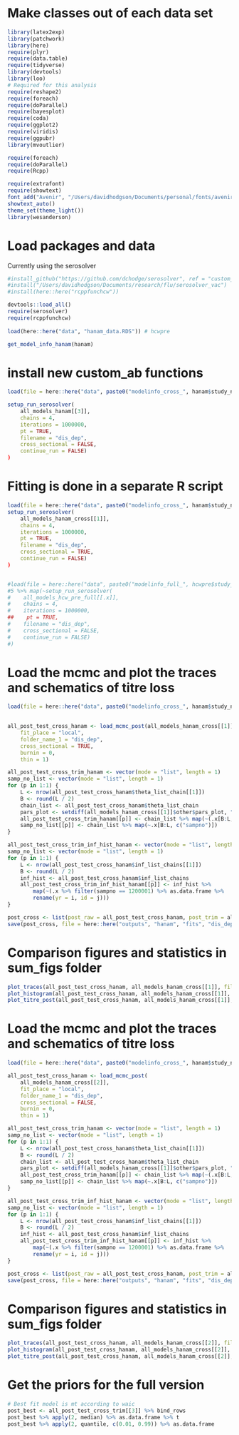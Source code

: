 
# Make classes out of each data set
```r

library(latex2exp)
library(patchwork)
library(here)
require(plyr)
require(data.table)
require(tidyverse)
library(devtools)
library(loo)
# Required for this analysis
require(reshape2)
require(foreach)
require(doParallel)
require(bayesplot)
require(coda)
require(ggplot2)
require(viridis)
require(ggpubr)
library(mvoutlier)

require(foreach)
require(doParallel)
require(Rcpp)

require(extrafont)
require(showtext)
font_add("Avenir", "/Users/davidhodgson/Documents/personal/fonts/avenir_ff/AvenirLTStd-Book.otf")  
showtext_auto()
theme_set(theme_light())
library(wesanderson)

```

# Load packages and data
Currently using the serosolver 
```r


#install_github("https://github.com/dchodge/serosolver", ref = "custom_ab")
#install("/Users/davidhodgson/Documents/research/flu/serosolver_vac")
#install(here::here("rcppfunchcw"))

devtools::load_all()
require(serosolver)
require(rcppfunchcw)
 
load(here::here("data", "hanam_data.RDS")) # hcwpre

get_model_info_hanam(hanam)

````

# install new custom_ab functions
```r

load(file = here::here("data", paste0("modelinfo_cross_", hanam$study_name_short, ".RDS"))) #all_models_hcw_pre_cross

setup_run_serosolver(
    all_models_hanam[[3]],
    chains = 4,
    iterations = 1000000,
    pt = TRUE,
    filename = "dis_dep",
    cross_sectional = FALSE,
    continue_run = FALSE)
)


```

# Fitting is done in a separate R script
```r


load(file = here::here("data", paste0("modelinfo_cross_", hanam$study_name_short, ".RDS"))) #all_models_hcw_pre_cross
setup_run_serosolver(
    all_models_hanam_cross[[1]],
    chains = 4,
    iterations = 1000000,
    pt = TRUE,
    filename = "dis_dep",
    cross_sectional = TRUE,
    continue_run = FALSE)
)


#load(file = here::here("data", paste0("modelinfo_full_", hcwpre$study_name_short, ".RDS"))) #all_models_hcw_pre_full
#5 %>% map(~setup_run_serosolver(
#    all_models_hcw_pre_full[[.x]],
#    chains = 4,
#    iterations = 1000000,
##    pt = TRUE,
#    filename = "dis_dep",
#    cross_sectional = FALSE,
#    continue_run = FALSE)
#)

```


# Load the mcmc and plot the traces and schematics of titre loss
```r

load(file = here::here("data", paste0("modelinfo_cross_", hanam$study_name_short, ".RDS"))) #all_models_hcw_pre_cross

    
all_post_test_cross_hanam <- load_mcmc_post(all_models_hanam_cross[[1]],
    fit_place = "local",
    folder_name_1 = "dis_dep",
    cross_sectional = TRUE,
    burnin = 0,
    thin = 1)

all_post_test_cross_trim_hanam <- vector(mode = "list", length = 1)
samp_no_list <- vector(mode = "list", length = 1)
for (p in 1:1) { 
    L <- nrow(all_post_test_cross_hanam$theta_list_chain[[1]])
    B <- round(L / 2)
    chain_list <- all_post_test_cross_hanam$theta_list_chain
    pars_plot <- setdiff(all_models_hanam_cross[[1]]$other$pars_plot, "tau_vac" )
    all_post_test_cross_trim_hanam[[p]] <- chain_list %>% map(~(.x[B:L, pars_plot] %>% as.data.frame))
    samp_no_list[[p]] <- chain_list %>% map(~.x[B:L, c("sampno")])
}

all_post_test_cross_trim_inf_hist_hanam <- vector(mode = "list", length = 1)
samp_no_list <- vector(mode = "list", length = 1)
for (p in 1:1) { 
    L <- nrow(all_post_test_cross_hanam$inf_list_chains[[1]])
    B <- round(L / 2)
    inf_hist <- all_post_test_cross_hanam$inf_list_chains
    all_post_test_cross_trim_inf_hist_hanam[[p]] <- inf_hist %>%
        map(~(.x %>% filter(sampno == 1200001) %>% as.data.frame %>%
        rename(yr = i, id = j)))
}

post_cross <- list(post_raw = all_post_test_cross_hanam, post_trim = all_post_test_cross_trim_hanam, inf_hist_trim = all_post_test_cross_trim_inf_hist_hanam)
save(post_cross, file = here::here("outputs", "hanam", "fits", "dis_dep", "cross_sec", "trimmed_post_cross.Rdata"))

```


# Comparison figures and statistics in sum_figs folder

```r

plot_traces(all_post_test_cross_hanam, all_models_hanam_cross[[1]], file = "dis_dep/cross_sec")
plot_histogram(all_post_test_cross_hanam, all_models_hanam_cross[[1]], file = "dis_dep/cross_sec")
plot_titre_post(all_post_test_cross_hanam, all_models_hanam_cross[[1]], file = "dis_dep/cross_sec")


```



# Load the mcmc and plot the traces and schematics of titre loss
```r

load(file = here::here("data", paste0("modelinfo_cross_", hanam$study_name_short, ".RDS"))) #all_models_hcw_pre_cross

all_post_test_cross_hanam <- load_mcmc_post(
    all_models_hanam_cross[[2]],
    fit_place = "local",
    folder_name_1 = "dis_dep",
    cross_sectional = FALSE,
    burnin = 0,
    thin = 1)

all_post_test_cross_trim_hanam <- vector(mode = "list", length = 1)
samp_no_list <- vector(mode = "list", length = 1)
for (p in 1:1) { 
    L <- nrow(all_post_test_cross_hanam$theta_list_chain[[1]])
    B <- round(L / 2)
    chain_list <- all_post_test_cross_hanam$theta_list_chain
    pars_plot <- setdiff(all_models_hanam_cross[[1]]$other$pars_plot, "tau_vac" )
    all_post_test_cross_trim_hanam[[p]] <- chain_list %>% map(~(.x[B:L, pars_plot] %>% as.data.frame))
    samp_no_list[[p]] <- chain_list %>% map(~.x[B:L, c("sampno")])
}

all_post_test_cross_trim_inf_hist_hanam <- vector(mode = "list", length = 1)
samp_no_list <- vector(mode = "list", length = 1)
for (p in 1:1) { 
    L <- nrow(all_post_test_cross_hanam$inf_list_chains[[1]])
    B <- round(L / 2)
    inf_hist <- all_post_test_cross_hanam$inf_list_chains
    all_post_test_cross_trim_inf_hist_hanam[[p]] <- inf_hist %>%
        map(~(.x %>% filter(sampno == 1200001) %>% as.data.frame %>%
        rename(yr = i, id = j)))
}

post_cross <- list(post_raw = all_post_test_cross_hanam, post_trim = all_post_test_cross_trim_hanam, inf_hist_trim = all_post_test_cross_trim_inf_hist_hanam)
save(post_cross, file = here::here("outputs", "hanam", "fits", "dis_dep", "full", "trimmed_post_full.Rdata"))

```


# Comparison figures and statistics in sum_figs folder

```r

plot_traces(all_post_test_cross_hanam, all_models_hanam_cross[[2]], file = "dis_dep/full")
plot_histogram(all_post_test_cross_hanam, all_models_hanam_cross[[2]], file = "dis_dep/full")
plot_titre_post(all_post_test_cross_hanam, all_models_hanam_cross[[2]], file = "dis_dep/full")

```


# Get the priors for the full version

```r

# Best fit model is mt according to waic
post_best <- all_post_test_cross_trim[[3]] %>% bind_rows
post_best %>% apply(2, median) %>% as.data.frame %>% t
post_best %>% apply(2, quantile, c(0.01, 0.99)) %>% as.data.frame

```
